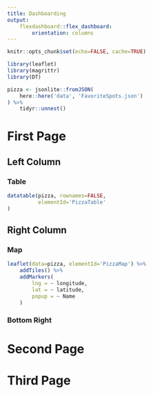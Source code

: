 ```yaml
---
title: Dashboarding
output:
    flexdashboard::flex_dashboard:
        orientation: columns
---
```


```r
knitr::opts_chunk$set(echo=FALSE, cache=TRUE)
```

```r
library(leaflet)
library(magrittr)
library(DT)
```

```r
pizza <- jsonlite::fromJSON(
    here::here('data', 'FavoriteSpots.json')
) %>% 
    tidyr::unnest()
```

# First Page

## Left Column

### Table

```r
datatable(pizza, rownames=FALSE, 
          elementId='PizzaTable'
)
```


## Right Column

### Map

```r
leaflet(data=pizza, elementId='PizzaMap') %>% 
    addTiles() %>% 
    addMarkers(
        lng = ~ longitude, 
        lat = ~ latitude,
        popup = ~ Name
    )
```


### Bottom Right

<!-- this is a comment -->

# Second Page

# Third Page
